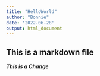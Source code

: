 ```yaml
---
title: "HelloWorld"
author: "Bonnie"
date: '2022-06-28'
output: html_document
---
```

## This is a markdown file
***This is a Change***
